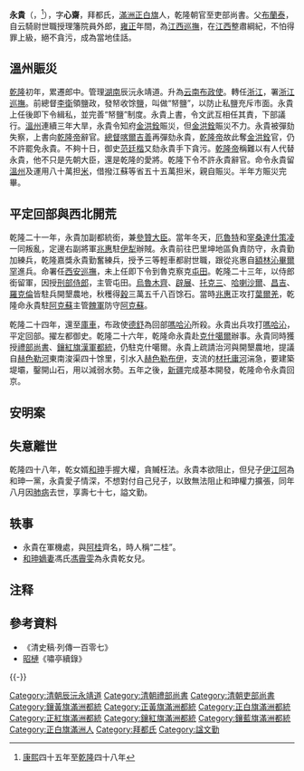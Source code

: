 {{NoteTA
| 1=zh-hans:讬; zh-hant:託;
}}
{{Manchu name|拜都}}
{{Infobox_Person
| name = 永貴 
|image=
|box_width=170px
|occupation= 政治人物
| period = 18世紀
|birth_name=
| other_names =心齋
| Sex = 男
|birth_date=1706年
|birth_place= [[江西|江西]][[贛縣|贛縣]]
|death_date= 1783年
|death_place= [[北京|北京]]
| nationality = 
| residence =
| party = 
| religion =
| spouse = 
| relatives =父 [[布蘭泰|布蘭泰]]<br> 子[[伊江阿|伊江阿]]
| educate = 私塾
| past =累遷郎中<br>[[云南|云南]][[布政使|布政使]]<br>浙江巡撫<br>加副都統銜兼[[參贊大臣|參贊大臣]]<br>三等輕車都尉世職<br>[[西安巡撫|西安巡撫]]<br>[[刑部侍郎|刑部侍郎]]<br>左都御史<br>[[禮部尚書|禮部尚書]]、鑲紅旗漢軍都統
| work = 平定回部
| award = 
}}
'''永貴'''（{{lang-mnc|ᠶᡠᠩᡤᡠᡳ|v=yunggui}}，{{bd|1706年||1783年|}}<ref>[[康熙|康熙]]四十五年至[[乾隆|乾隆]]四十八年</ref>），字'''心齋'''，拜都氏，[[滿洲正白旗|滿洲正白旗]]人，乾隆朝官至吏部尚書。父[[布蘭泰|布蘭泰]]，自云騎尉世職授理籓院員外郎，[[雍正|雍正]]年間，為[[江西巡撫|江西巡撫]]，在[[江西|江西]]整肅綱紀，不怕得罪上級，絕不貪污，成為當地佳話。

== 溫州賑災 ==

[[乾隆|乾隆]]初年，累遷郎中。管理[[湖南|湖南]]辰沅永靖道。升為[[云南|云南]][[布政使|布政使]]。轉任[[浙江|浙江]]，署[[浙江巡撫|浙江巡撫]]。前總督[[李衛|李衛]]領鹽政，發帑收馀[[鹽|鹽]]，叫做“帑鹽”，以防止私鹽充斥市面。永貴上任後即下令緝私，並完善“帑鹽”制度。永貴上書，令文武互相任其責，下部議行。[[溫州|溫州]]連續三年大旱，永貴令知府[[金洪銓|金洪銓]]賑災，但[[金洪銓|金洪銓]]賑災不力。永貴被彈劾失察，上書向[[乾隆帝|乾隆帝]]辭官。[[總督|總督]][[喀爾吉善|喀爾吉善]]再彈劾永貴，[[乾隆帝|乾隆帝]]故此奪[[金洪銓|金洪銓]]官，仍不許罷免永貴。不夠十日，御史[[范廷楷|范廷楷]]又劾永貴手下貪污。[[乾隆帝|乾隆帝]]稱難以有人代替永貴，他不只是先朝大臣，還是乾隆的愛將。乾隆下令不許永貴辭官。命令永貴留[[溫州|溫州]]及運用八十萬担[[米_(單位)|米]]，借撥江蘇等省五十五萬担米，親自賑災。半年方賑災完畢。

== 平定回部與西北開荒 ==
乾隆二十一年，永貴加副都統銜，兼[[參贊大臣|參贊大臣]]。當年冬天，[[厄魯特|厄魯特]]和[[宰桑達什策凌|宰桑達什策凌]]一同叛亂，定邊右副將軍[[兆惠|兆惠]]駐[[伊犁|伊犁]]辦賊。永貴前往巴里坤地區負責防守，永貴勤加練兵，乾隆嘉獎永貴勤奮練兵，授予三等輕車都尉世職，跟從兆惠自[[額林沁畢爾罕|額林沁畢爾罕]]進兵。命署任[[西安巡撫|西安巡撫]]，未上任即下令到魯克察克[[屯田|屯田]]。乾隆二十三年，以侍郎銜留軍，因授[[刑部侍郎|刑部侍郎]]，主管屯田。[[烏魯木齊|烏魯木齊]]、[[辟展|辟展]]、[[托克三|托克三]]、[[哈喇沙爾|哈喇沙爾]]、[[昌吉|昌吉]]、[[羅克倫|羅克倫]]皆駐兵開墾農地，秋穫得[[穀|穀]]三萬五千八百馀石。當時[[兆惠|兆惠]]正攻打[[葉爾羌|葉爾羌]]，乾隆命永貴駐[[阿克蘇|阿克蘇]]主管[[餽軍|餽軍]]防守[[阿克蘇|阿克蘇]]。

乾隆二十四年，還至[[庫車|庫車]]，布政使[[德舒|德舒]]為回部[[嗎哈沁|嗎哈沁]]所殺。永貴出兵攻打[[嗎哈沁|嗎哈沁]]，平定回部。擢左都御史。乾隆二十六年，乾隆命永貴赴[[克什噶爾|克什噶爾]]辦事。永貴同時獲授[[禮部尚書|禮部尚書]]、[[鑲紅旗漢軍都統|鑲紅旗漢軍都統]]，仍駐克什噶爾。永貴上疏請治河與開墾農地，提議自[[赫色勒河|赫色勒河]]東南浚渠四十馀里，引水入[[赫色勒布伊|赫色勒布伊]]，支流的[[材托庸河|材托庸河]]湍急，要建築堤壩，鑿開山石，用以減弱水勢。五年之後，[[新疆|新疆]]完成基本開發，乾隆命令永貴回京。

== 安明案 ==
{{see also|和珅#安明案}}

== 失意離世 ==
乾隆四十八年，乾女婿[[和珅|和珅]]手握大權，貪贓枉法。永貴本欲阻止，但兒子[[伊江阿|伊江阿]]為和珅一黨，永貴愛子情深，不想對付自己兒子，以致無法阻止和珅權力擴張，同年八月因[[肺病|肺病]]去世，享壽七十七，謚文勤。

== 轶事 ==
* 永貴在軍機處，與[[阿桂|阿桂]]齊名，時人稱“二桂”。
* [[和珅|和珅]][[嫡妻|嫡妻]]馮氏[[和珅#嫡妻|馮霽雯]]為永貴乾女兒。

== 注释 ==
{{reflist}}

== 參考資料 ==
*《清史稿·列傳一百零七》
*[[昭槤|昭槤]]《嘯亭續錄》
{{-}}
{{start box}}
{{s-off}}
{{succession box|[[伍齡安|伍齡安]]|[[觀保|觀保]]|[[清朝禮部尚書列表|清朝禮部滿尚書]]|<small>乾隆二十六年十一月甲寅 - 乾隆三十三年十二月庚申</small><br /><small>1761年12月15日 - 1769年1月13日</small>}}
{{succession box|[[觀保|觀保]]|[[阿桂|阿桂]]|[[清朝禮部尚書列表|清朝禮部滿尚書]]|<small>乾隆三十四年十月壬申 - 乾隆三十四年十二月丙辰</small><br /><small>1769年11月21日 - 1770年1月4日</small>}}
{{succession box|[[阿桂|阿桂]]|[[阿桂|阿桂]]|[[清朝禮部尚書列表|清朝禮部滿尚書]]|<small>乾隆三十五年八月己卯 - 乾隆三十八年正月戊午</small><br /><small>1770年9月24日 - 1773年2月19日</small>}}
{{succession box|[[阿桂|阿桂]]|[[福勒渾|福勒渾]]|[[清朝禮部尚書列表|清朝禮部滿尚書]]|<small>乾隆三十八年七月甲子 - 乾隆四十二年五月丁亥</small><br /><small>1773年8月24日 - 1777年6月27日</small>}}
{{succession box|[[託恩多|託恩多]]|[[託庸|託庸]]|[[清朝吏部尚書列表|清朝吏部滿尚書]]|<small>乾隆三十三年十二月庚申 - 乾隆三十四年十月壬申</small><br /><small>1769年1月13日 - 1769年11月21日</small>}}
{{succession box|[[阿桂|阿桂]]|[[绰克托_(费莫氏)|綽克託]]|[[清朝吏部尚書列表|清朝吏部滿尚書]]|<small>乾隆四十二年五月丁亥 - 乾隆四十三年二月己酉</small><br /><small>1777年6月27日 - 1778年3月16日</small>}}
{{succession box|[[绰克托_(费莫氏)|綽克託]]|[[伍彌泰|伍彌泰]]|[[清朝吏部尚書列表|清朝吏部滿尚書]]|<small>乾隆四十三年九月甲寅 - 乾隆四十八年五月丙午</small><br /><small>1778年11月16日 - 1783年6月15日</small>}}
{{end box}}

{{DEFAULTSORT:Y}}
[[Category:清朝辰沅永靖道|Category:清朝辰沅永靖道]]
[[Category:清朝禮部尚書|Category:清朝禮部尚書]]
[[Category:清朝吏部尚書|Category:清朝吏部尚書]]
[[Category:鑲黃旗滿洲都統|Category:鑲黃旗滿洲都統]]
[[Category:正黃旗滿洲都統|Category:正黃旗滿洲都統]]
[[Category:正白旗滿洲都統|Category:正白旗滿洲都統]]
[[Category:正紅旗滿洲都統|Category:正紅旗滿洲都統]]
[[Category:鑲紅旗滿洲都統|Category:鑲紅旗滿洲都統]]
[[Category:鑲藍旗滿洲都統|Category:鑲藍旗滿洲都統]]
[[Category:正白旗滿洲人|Category:正白旗滿洲人]]
[[Category:拜都氏|Category:拜都氏]]
[[Category:諡文勤|Category:諡文勤]]